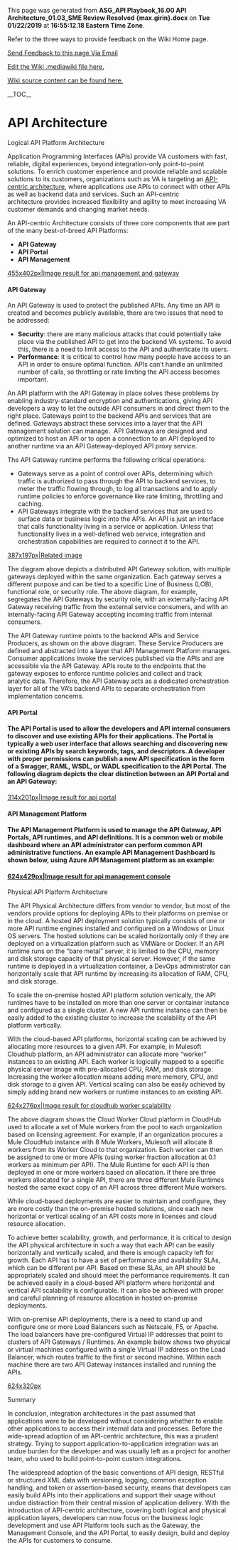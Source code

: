 ﻿<p>This page was generated from <b>ASG_API Playbook_16.00 API Architecture_01.03_SME Review Resolved {max.girin}.docx</b> on <b>Tue 01/22/2019</b> at <b>16:55:12.18 Eastern Time Zone</b>.</p>
<p>Refer to the three ways to provide feedback on the Wiki Home page.</p>
<p><a href="mailto:ronald.opperman@va.gov;paul.marshall4@va.gov?subject=ASG_API Playbook_16.00 API Architecture_01.03_SME Review Resolved {max.girin}">Send Feedback to this page Via Email</a></p>
<p><a href="https://github.com/department-of-veterans-affairs/ES-ASG/tree/master/Projects/ES%20ASG/ES%20ASG%20API%20Playbook%20Project/Content/16.00%20ASG_API%20Playbook_API%20Architecture_Section/16.00 ASG_API Playbook_API Architecture_Section.mediawiki">Edit the Wiki .mediawiki file here.</a></p>
<p><a href=https://github.com/department-of-veterans-affairs/ES-ASG/tree/master/Projects/ES%20ASG/ES%20ASG%20API%20Playbook%20Project/Content/16.00%20ASG_API%20Playbook_API%20Architecture_Section>Wiki source content can be found here.</a></p>
<p>__TOC__</p>
= API Architecture =

Logical API Platform Architecture

Application Programming Interfaces (APIs) provide VA customers with fast, reliable, digital experiences, beyond integration-only point-to-point solutions. To enrich customer experience and provide reliable and scalable solutions to its customers, organizations such as VA is targeting an [https://apigee.com/about/cp/api-centric-platform API-centric architecture], where applications use APIs to connect with other APIs as well as backend data and services. Such an API-centric architecture provides increased flexibility and agility to meet increasing VA customer demands and changing market needs.

An API-centric Architecture consists of three core components that are part of the many best-of-breed API Platforms:

* '''API Gateway'''
* '''API Portal'''
* '''API Management'''

[[https://github.com/department-of-veterans-affairs/ES-ASG/raw/master/Projects/ES%20ASG/ES%20ASG%20API%20Playbook%20Project/Content/16.00%20ASG_API%20Playbook_API%20Architecture_Section/media/image1.png|455x402px|Image result for api management and gateway]]

==== API Gateway ====

An API Gateway is used to protect the published APIs. Any time an API is created and becomes publicly available, there are two issues that need to be addressed:

* '''Security''': there are many malicious attacks that could potentially take place via the published API to get into the backend VA systems. To avoid this, there is a need to limit access to the API and authenticate its users.
* '''Performance''': it is critical to control how many people have access to an API in order to ensure optimal function. APIs can’t handle an unlimited number of calls, so throttling or rate limiting the API access becomes important.

An API platform with the API Gateway in place solves these problems by enabling industry-standard encryption and authentications, giving API developers a way to let the outside API consumers in and direct them to the right place. Gateways point to the backend APIs and services that are defined. Gateways abstract these services into a layer that the API management solution can manage.  API Gateways are designed and optimized to host an API or to open a connection to an API deployed to another runtime via an API Gateway-deployed API proxy service.

The API Gateway runtime performs the following critical operations:

* Gateways serve as a point of control over APIs, determining which traffic is authorized to pass through the API to backend services, to meter the traffic flowing through, to log all transactions and to apply runtime policies to enforce governance like rate limiting, throttling and caching.
* API Gateways integrate with the backend services that are used to surface data or business logic into the APIs. An API is just an interface that calls functionality living in a service or application. Unless that functionality lives in a well-defined web service, integration and orchestration capabilities are required to connect it to the API.

[[https://github.com/department-of-veterans-affairs/ES-ASG/raw/master/Projects/ES%20ASG/ES%20ASG%20API%20Playbook%20Project/Content/16.00%20ASG_API%20Playbook_API%20Architecture_Section/media/image2.png|387x197px|Related image]]

The diagram above depicts a distributed API Gateway solution, with multiple gateways deployed within the same organization. Each gateway serves a different purpose and can be tied to a specific Line of Business (LOB), functional role, or security role. The above diagram, for example, segregates the API Gateways by security role, with an externally-facing API Gateway receiving traffic from the external service consumers, and with an internally-facing API Gateway accepting incoming traffic from internal consumers.

The API Gateway runtime points to the backend APIs and Service Producers, as shown on the above diagram. These Service Producers are defined and abstracted into a layer that API Management Platform manages. Consumer applications invoke the services published via the APIs and are accessible via the API Gateway. APIs route to the endpoints that the gateway exposes to enforce runtime policies and collect and track analytic data. Therefore, the API Gateway acts as a dedicated orchestration layer for all of the VA’s backend APIs to separate orchestration from implementation concerns.

==== API Portal ====

==== The API Portal is used to allow the developers and API internal consumers to discover and use existing APIs for their applications. The Portal is typically a web user interface that allows searching and discovering new or existing APIs by search keywords, tags, and descriptors. A developer with proper permissions can publish a new API specification in the form of a Swagger, RAML, WSDL, or WADL specification to the API Portal. The following diagram depicts the clear distinction between an API Portal and an API Gateway: ====

[[https://github.com/department-of-veterans-affairs/ES-ASG/raw/master/Projects/ES%20ASG/ES%20ASG%20API%20Playbook%20Project/Content/16.00%20ASG_API%20Playbook_API%20Architecture_Section/media/image3.png|314x201px|Image result for api portal]]

==== API Management Platform ====

==== The API Management Platform is used to manage the API Gateway, API Portals, API runtimes, and API definitions. It is a common web or mobile dashboard where an API administrator can perform common API administrative functions. An example API Management Dashboard is shown below, using Azure API Management platform as an example: ====

==== [[https://github.com/department-of-veterans-affairs/ES-ASG/raw/master/Projects/ES%20ASG/ES%20ASG%20API%20Playbook%20Project/Content/16.00%20ASG_API%20Playbook_API%20Architecture_Section/media/image4.png|624x429px|Image result for api management console]]<br />
 ====

Physical API Platform Architecture

The API Physical Architecture differs from vendor to vendor, but most of the vendors provide options for deploying APIs to their platforms on premise or in the cloud. A hosted API deployment solution typically consists of one or more API runtime engines installed and configured on a Windows or Linux OS servers. The hosted solutions can be scaled horizontally only if they are deployed on a virtualization platform such as VMWare or Docker. If an API runtime runs on the “bare metal” server, it is limited to the CPU, memory and disk storage capacity of that physical server. However, if the same runtime is deployed in a virtualization container, a DevOps administrator can horizontally scale that API runtime by increasing its allocation of RAM, CPU, and disk storage.

To scale the on-premise hosted API platform solution vertically, the API runtimes have to be installed on more than one server or container instance and configured as a single cluster. A new API runtime instance can then be easily added to the existing cluster to increase the scalability of the API platform vertically.

With the cloud-based API platforms, horizontal scaling can be achieved by allocating more resources to a given API. For example, in Mulesoft Cloudhub platform, an API administrator can allocate more “worker” instances to an existing API. Each worker is logically mapped to a specific physical server image with pre-allocated CPU, RAM, and disk storage. Increasing the worker allocation means adding more memory, CPU, and disk storage to a given API. Vertical scaling can also be easily achieved by simply adding brand new workers or runtime instances to an existing API.

[[https://github.com/department-of-veterans-affairs/ES-ASG/raw/master/Projects/ES%20ASG/ES%20ASG%20API%20Playbook%20Project/Content/16.00%20ASG_API%20Playbook_API%20Architecture_Section/media/image5.png|624x276px|Image result for cloudhub worker scalability]]

The above diagram shows the Cloud Worker Cloud platform in CloudHub used to allocate a set of Mule workers from the pool to each organization based on licensing agreement. For example, if an organization procures a Mule CloudHub instance with 8 Mule Workers, Mulesoft will allocate 8 workers from its Worker Cloud to that organization. Each worker can then be assigned to one or more APIs (using worker fraction allocation at 0.1 workers as minimum per API). The Mule Runtime for each API is then deployed in one or more workers based on allocation. If there are three workers allocated for a single API, there are three different Mule Runtimes hosted the same exact copy of an API across three different Mule workers.

While cloud-based deployments are easier to maintain and configure, they are more costly than the on-premise hosted solutions, since each new horizontal or vertical scaling of an API costs more in licenses and cloud resource allocation.

To achieve better scalability, growth, and performance, it is critical to design the API physical architecture in such a way that each API can be easily horizontally and vertically scaled, and there is enough capacity left for growth. Each API has to have a set of performance and availability SLAs, which can be different per API. Based on these SLAs, an API should be appropriately scaled and should meet the performance requirements. It can be achieved easily in a cloud-based API platform where horizontal and vertical API scalability is configurable. It can also be achieved with proper and careful planning of resource allocation in hosted on-premise deployments.

With on-premise API deployments, there is a need to stand up and configure one or more Load Balancers such as Netscale, F5, or Apache. The load balancers have pre-configured Virtual IP addresses that point to clusters of API Gateways / Runtimes. An example below shows two physical or virtual machines configured with a single Virtual IP address on the Load Balancer, which routes traffic to the first or second machine. Within each machine there are two API Gateway instances installed and running the APIs.

[[https://github.com/department-of-veterans-affairs/ES-ASG/raw/master/Projects/ES%20ASG/ES%20ASG%20API%20Playbook%20Project/Content/16.00%20ASG_API%20Playbook_API%20Architecture_Section/media/image6.png|624x320px]]

Summary

In conclusion, integration architectures in the past assumed that applications were to be developed without considering whether to enable other applications to access their internal data and processes. Before the wide-spread adoption of an API-centric architecture, this was a prudent strategy. Trying to support application-to-application integration was an undue burden for the developer and was usually left as a project for another team, who used to build point-to-point custom integrations.

The widespread adoption of the basic conventions of API design, RESTful or structured XML data with versioning, logging, common exception handling, and token or assertion-based security, means that developers can easily build APIs into their applications and support their usage without undue distraction from their central mission of application delivery. With the introduction of API-centric architecture, covering both logical and physical application layers, developers can now focus on the business logic development and use API Platform tools such as the Gateway, the Management Console, and the API Portal, to easily design, build and deploy the APIs for customers to consume.







